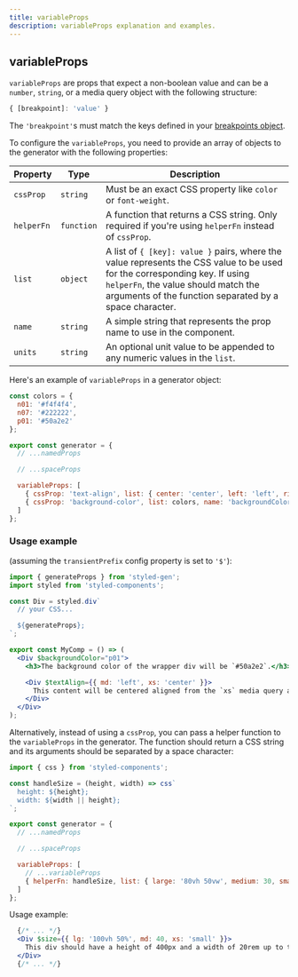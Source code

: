 ```yaml
---
title: variableProps
description: variableProps explanation and examples.
---
```


## variableProps

`variableProps` are props that expect a non-boolean value and can be a `number`, `string`, or a media query object with the following structure:
```typescript
{ [breakpoint]: 'value' }
```
The `'breakpoint'`s must match the keys defined in your [breakpoints object](/breakpoints-object).

To configure the `variableProps`, you need to provide an array of objects to the generator with the following properties:

| Property      | Type             | Description                                                                                                                                                                                                                                                                                      |
| ------------- | ---------------- | ------------------------------------------------------------------------------------------------------------------------------------------------------------------------------------------------------------------------------------------------------------------------------------------------ |
| `cssProp`     | `string`         | Must be an exact CSS property like `color` or `font-weight`. |
| `helperFn`    | `function`       | A function that returns a CSS string. Only required if you're using `helperFn` instead of `cssProp`. |
| `list`        | `object`         | A list of `{ [key]: value }` pairs, where the value represents the CSS value to be used for the corresponding key. If using `helperFn`, the value should match the arguments of the function separated by a space character. |
| `name`        | `string`         | A simple string that represents the prop name to use in the component. |
| `units`       | `string`         | An optional unit value to be appended to any numeric values in the `list`. |

Here's an example of `variableProps` in a generator object:

```javascript title="generator.js"
const colors = {
  n01: '#f4f4f4',
  n07: '#222222',
  p01: '#50a2e2'
};

export const generator = {
  // ...namedProps

  // ...spaceProps

  variableProps: [
    { cssProp: 'text-align', list: { center: 'center', left: 'left', right: 'right' }, name: 'textAlign' },
    { cssProp: 'background-color', list: colors, name: 'backgroundColor' }
  ]
};
```

### Usage example

(assuming the `transientPrefix` config property is set to `'$'`):

```jsx title="MyComp.js"
import { generateProps } from 'styled-gen';
import styled from 'styled-components';

const Div = styled.div`
  // your CSS...

  ${generateProps};
`;

export const MyComp = () => (
  <Div $backgroundColor="p01">
    <h3>The background color of the wrapper div will be `#50a2e2`.</h3>

    <Div $textAlign={{ md: 'left', xs: 'center' }}>
      This content will be centered aligned from the `xs` media query and will change to left alignment above the `md` media query.
    </Div>
  </Div>
);
```

Alternatively, instead of using a `cssProp`, you can pass a helper function to the `variableProps` in the generator. The function should return a CSS string and its arguments should be separated by a space character:

```javascript title="generator.js"
import { css } from 'styled-components';

const handleSize = (height, width) => css`
  height: ${height};
  width: ${width || height};
`;

export const generator = {
  // ...namedProps

  // ...spaceProps

  variableProps: [
    // ...variableProps
    { helperFn: handleSize, list: { large: '80vh 50vw', medium: 30, small: '400px 20' }, name: 'size', units: 'rem' }
  ]
};
```

Usage example:

```jsx title="MyComp.js"
  {/* ... */}
  <Div $size={{ lg: '100vh 50%', md: 40, xs: 'small' }}>
    This div should have a height of 400px and a width of 20rem up to the `md` breakpoint, a width and height of 40rem above that and up to the `lg` breakpoint, and finally a height of 100vh and a width of 50%.
  </Div>
  {/* ... */}
```
